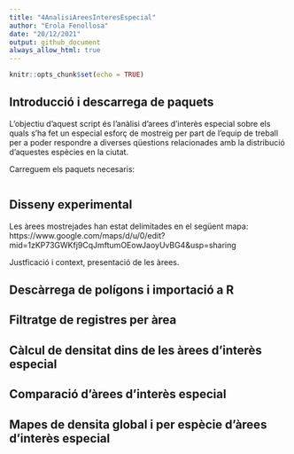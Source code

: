```yaml
---
title: "4AnalisiAreesInteresEspecial"
author: "Erola Fenollosa"
date: "20/12/2021"
output: github_document
always_allow_html: true
---
```


```r
knitr::opts_chunk$set(echo = TRUE)
```

## Introducció i descarrega de paquets
L'objectiu d'aquest script és l'anàlisi d'arees d'interès especial sobre els quals s'ha fet un especial esforç de mostreig per part de l'equip de treball per a poder respondre a diverses qüestions relacionades amb la distribució d'aquestes espècies en la ciutat. 

Carreguem els paquets necesaris:
```r

```


## Disseny experimental
Les àrees mostrejades han estat delimitades en el següent mapa: https://www.google.com/maps/d/u/0/edit?mid=1zKP73GWKfj9CqJmftumOEowJaoyUvBG4&usp=sharing

Justficació i context, presentació de les àrees.




## Descàrrega de polígons i importació a R

## Filtratge de registres per àrea

## Càlcul de densitat dins de les àrees d'interès especial

## Comparació d'àrees d'interès especial

## Mapes de densita global i per espècie d'àrees d'interès especial
